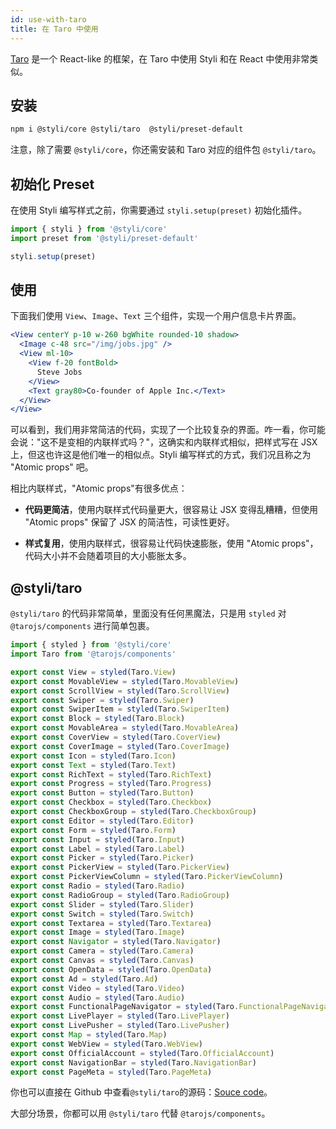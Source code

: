 ```yaml
---
id: use-with-taro
title: 在 Taro 中使用
---
```


[Taro](https://taro-docs.jd.com/taro/docs/README/index.html) 是一个 React-like 的框架，在 Taro 中使用 Styli 和在 React 中使用非常类似。

## 安装

```bash
npm i @styli/core @styli/taro  @styli/preset-default
```

注意，除了需要 `@styli/core`，你还需安装和 Taro 对应的组件包 `@styli/taro`。

## 初始化 Preset

在使用 Styli 编写样式之前，你需要通过 `styli.setup(preset)` 初始化插件。

```js title="src/index.ts"
import { styli } from '@styli/core'
import preset from '@styli/preset-default'

styli.setup(preset)
```

## 使用

下面我们使用 `View`、`Image`、`Text` 三个组件，实现一个用户信息卡片界面。

```jsx live
<View centerY p-10 w-260 bgWhite rounded-10 shadow>
  <Image c-48 src="/img/jobs.jpg" />
  <View ml-10>
    <View f-20 fontBold>
      Steve Jobs
    </View>
    <Text gray80>Co-founder of Apple Inc.</Text>
  </View>
</View>
```

可以看到，我们用非常简洁的代码，实现了一个比较复杂的界面。咋一看，你可能会说："这不是变相的内联样式吗？"，这确实和内联样式相似，把样式写在 JSX 上，但这也许这是他们唯一的相似点。Styli 编写样式的方式，我们况且称之为 "Atomic props" 吧。

相比内联样式，"Atomic props"有很多优点：

- **代码更简洁**，使用内联样式代码量更大，很容易让 JSX 变得乱糟糟，但使用 "Atomic props" 保留了 JSX 的简洁性，可读性更好。

- **样式复用**，使用内联样式，很容易让代码快速膨胀，使用 "Atomic props"，代码大小并不会随着项目的大小膨胀太多。

## @styli/taro

`@styli/taro` 的代码非常简单，里面没有任何黑魔法，只是用 `styled` 对 `@tarojs/components` 进行简单包裹。

```jsx title="@styli/taro 源码"
import { styled } from '@styli/core'
import Taro from '@tarojs/components'

export const View = styled(Taro.View)
export const MovableView = styled(Taro.MovableView)
export const ScrollView = styled(Taro.ScrollView)
export const Swiper = styled(Taro.Swiper)
export const SwiperItem = styled(Taro.SwiperItem)
export const Block = styled(Taro.Block)
export const MovableArea = styled(Taro.MovableArea)
export const CoverView = styled(Taro.CoverView)
export const CoverImage = styled(Taro.CoverImage)
export const Icon = styled(Taro.Icon)
export const Text = styled(Taro.Text)
export const RichText = styled(Taro.RichText)
export const Progress = styled(Taro.Progress)
export const Button = styled(Taro.Button)
export const Checkbox = styled(Taro.Checkbox)
export const CheckboxGroup = styled(Taro.CheckboxGroup)
export const Editor = styled(Taro.Editor)
export const Form = styled(Taro.Form)
export const Input = styled(Taro.Input)
export const Label = styled(Taro.Label)
export const Picker = styled(Taro.Picker)
export const PickerView = styled(Taro.PickerView)
export const PickerViewColumn = styled(Taro.PickerViewColumn)
export const Radio = styled(Taro.Radio)
export const RadioGroup = styled(Taro.RadioGroup)
export const Slider = styled(Taro.Slider)
export const Switch = styled(Taro.Switch)
export const Textarea = styled(Taro.Textarea)
export const Image = styled(Taro.Image)
export const Navigator = styled(Taro.Navigator)
export const Camera = styled(Taro.Camera)
export const Canvas = styled(Taro.Canvas)
export const OpenData = styled(Taro.OpenData)
export const Ad = styled(Taro.Ad)
export const Video = styled(Taro.Video)
export const Audio = styled(Taro.Audio)
export const FunctionalPageNavigator = styled(Taro.FunctionalPageNavigator)
export const LivePlayer = styled(Taro.LivePlayer)
export const LivePusher = styled(Taro.LivePusher)
export const Map = styled(Taro.Map)
export const WebView = styled(Taro.WebView)
export const OfficialAccount = styled(Taro.OfficialAccount)
export const NavigationBar = styled(Taro.NavigationBar)
export const PageMeta = styled(Taro.PageMeta)
```

你也可以直接在 Github 中查看`@styli/taro`的源码：[Souce code](https://github.com/forsigner/styli/blob/master/packages/taro/src/index.tsx)。

大部分场景，你都可以用 `@styli/taro` 代替 `@tarojs/components`。

